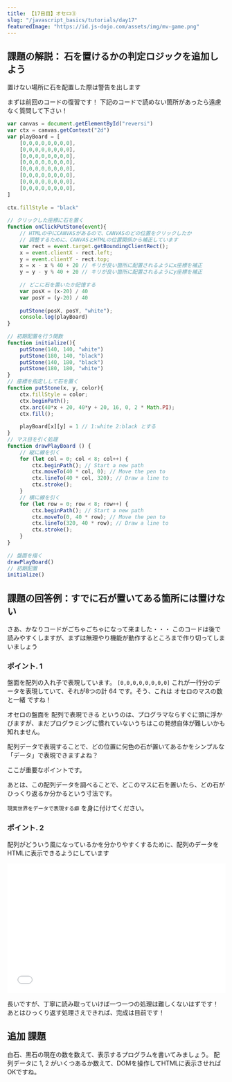 ```yaml
---
title: 【17日目】オセロ③
slug: "/javascript_basics/tutorials/day17"
featuredImage: "https://id.js-dojo.com/assets/img/mv-game.png"
---
```


## 課題の解説： 石を置けるかの判定ロジックを追加しよう

置けない場所に石を配置した際は警告を出します

まずは前回のコードの復習です！
下記のコードで読めない箇所があったら遠慮なく質問して下さい！

```js
var canvas = document.getElementById("reversi")
var ctx = canvas.getContext("2d")
var playBoard = [
    [0,0,0,0,0,0,0,0],
    [0,0,0,0,0,0,0,0],
    [0,0,0,0,0,0,0,0],
    [0,0,0,0,0,0,0,0],
    [0,0,0,0,0,0,0,0],
    [0,0,0,0,0,0,0,0],
    [0,0,0,0,0,0,0,0],
    [0,0,0,0,0,0,0,0],
]
　
ctx.fillStyle = "black"
　
// クリックした座標に石を置く
function onClickPutStone(event){
    // HTMLの中にCANVASがあるので、CANVASのどの位置をクリックしたか
    // 調整するために、CANVASとHTMLの位置関係から補正しています
    var rect = event.target.getBoundingClientRect();
    x = event.clientX - rect.left;
    y = event.clientY - rect.top;
    x = x - x % 40 + 20 // キリが良い箇所に配置されるようにx座標を補正
    y = y - y % 40 + 20 // キリが良い箇所に配置されるようにy座標を補正
　
    // どこに石を置いたか記憶する
    var posX = (x-20) / 40
    var posY = (y-20) / 40
　
    putStone(posX, posY, "white");
    console.log(playBoard)
}
　
// 初期配置を行う関数
function initialize(){
    putStone(140, 140, "white")
    putStone(180, 140, "black")
    putStone(140, 180, "black")
    putStone(180, 180, "white")
}
// 座標を指定しして石を置く
function putStone(x, y, color){
    ctx.fillStyle = color;
    ctx.beginPath();
    ctx.arc(40*x + 20, 40*y + 20, 16, 0, 2 * Math.PI);
    ctx.fill();
　
    playBoard[x][y] = 1 // 1:white 2:black とする
}
// マス目を引く処理
function drawPlayBoard () {
    // 縦に線を引く
    for (let col = 0; col < 8; col++) {
        ctx.beginPath(); // Start a new path
        ctx.moveTo(40 * col, 0); // Move the pen to
        ctx.lineTo(40 * col, 320); // Draw a line to
        ctx.stroke();
    }
    // 横に線を引く
    for (let row = 0; row < 8; row++) {
        ctx.beginPath(); // Start a new path
        ctx.moveTo(0, 40 * row); // Move the pen to
        ctx.lineTo(320, 40 * row); // Draw a line to
        ctx.stroke();
    }
}
　
// 盤面を描く
drawPlayBoard()
// 初期配置
initialize()
```

## 課題の回答例：すでに石が置いてある箇所には置けない

さあ、かなりコードがごちゃごちゃになって来ました・・・
このコードは後で読みやすくしますが、まずは無理やり機能が動作するところまで作り切ってしまいましょう

### ポイント. 1

盤面を配列の入れ子で表現しています。 `[0,0,0,0,0,0,0,0]` これが一行分のデータを表現していて、それが8つの計 64 です。そう、これは オセロのマスの数と一緒 ですね！

オセロの盤面を 配列で表現できる というのは、プログラマならすぐに頭に浮かびますが、まだプログラミングに慣れていないうちはこの発想自体が難しいかも知れません。

配列データで表現することで、どの位置に何色の石が置いてあるかをシンプルな「データ」で表現できますよね？

ここが重要なポイントです。

あとは、この配列データを調べることで、どこのマスに石を置いたら、どの石がひっくり返るか分かるという寸法です。

`現実世界をデータで表現する癖` を身に付けてください。

### ポイント. 2

配列がどういう風になっているかを分かりやすくするために、配列のデータをHTMLに表示できるようにしています

<iframe width="100%" height="300" src="//jsfiddle.net/xhack/8Ldn0vub/embedded/" allowfullscreen="allowfullscreen" allowpaymentrequest frameborder="0"></iframe>

長いですが、丁寧に読み取っていけば一つ一つの処理は難しくないはずです！
あとはひっくり返す処理さえできれば、完成は目前です！

## 追加 課題

白石、黒石の現在の数を数えて、表示するプログラムを書いてみましょう。
配列データに 1, 2 がいくつあるか数えて、DOMを操作してHTMLに表示させればOKですね。
